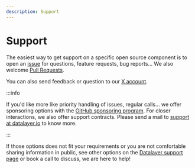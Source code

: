 ```yaml
---
description: Support
---
```



# Support

The easiest way to get support on a specific open source component is to open an [issue](https://github.com/datalayer/jupyter-ui/issues) for questions, feature requests, bug reports... We also welcome [Pull Requests](https://github.com/datalayer/jupyter-ui/pulls).

You can also send feedback or question to our [X account](https://bsky.app/profile/datalayer.ai).

:::info

If you'd like more like priority handling of issues, regular calls... we offer sponsoring options with the [GitHub sponsoring program](https://github.com/sponsors/datalayer). For closer interactions, we also offer support contracts. Please send a mail to <a href="mailto:support@datalayer.io?subject=Please contact me for support&body=I'd like to know more about your support options.">support at datalayer.io</a> to know more.

:::

If those options does not fit your requirements or you are not comfortable sharing information in public, see other options on the [Datalayer support page](https://datalayer.tech/docs/services/support) or book a call to discuss, we are here to help!

<InlineWidget url="https://calendly.com/eric-charles" />
